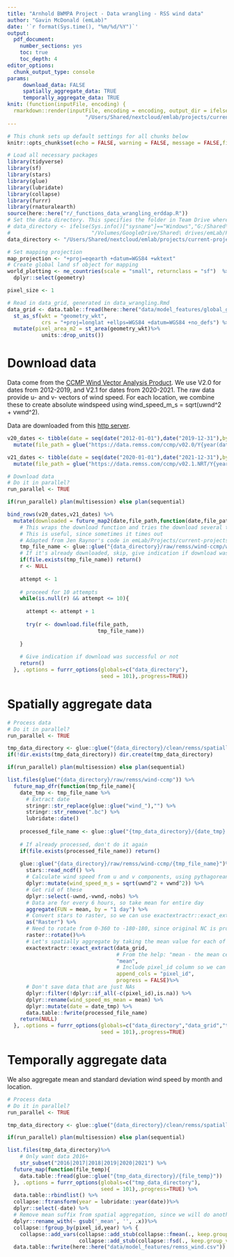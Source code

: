 ```yaml
---
title: "Arnhold BWMPA Project - Data wrangling - RSS wind data"
author: "Gavin McDonald (emLab)"
date: '`r format(Sys.time(), "%m/%d/%Y")`'
output: 
  pdf_document: 
    number_sections: yes
    toc: true
    toc_depth: 4
editor_options: 
  chunk_output_type: console
params:
     download_data: FALSE
     spatially_aggregate_data: TRUE
     temporally_aggregate_data: TRUE
knit: (function(inputFile, encoding) {
  rmarkdown::render(inputFile, encoding = encoding, output_dir = ifelse(Sys.info()["sysname"]=="Windows","G:/Shared\ drives/emLab/Projects/current-projects/arnhold-bwmpa-redistribution/project-materials/markdown-reports",
                         "/Users/Shared/nextcloud/emlab/projects/current-projects/arnhold-bwmpa-redistribution/project-materials/markdown-reports")) })
---
```


```r
# This chunk sets up default settings for all chunks below
knitr::opts_chunk$set(echo = FALSE, warning = FALSE, message = FALSE,fig.width = 7.5,fig.height = 5,dev = 'png',dpi=300)
```

```r
# Load all necessary packages
library(tidyverse)
library(sf)
library(stars)
library(glue)
library(lubridate)
library(collapse)
library(furrr)
library(rnaturalearth)
source(here::here("r/_functions_data_wrangling_erddap.R"))
# Set the data directory. This specifies the folder in Team Drive where the data can be found. This code automatically detects the system type and assigns the correct directory
# data_directory <- ifelse(Sys.info()["sysname"]=="Windows","G:/Shared\ drives/emLab/Projects/current-projects/arnhold-bwmpa-redistribution/data",
#                          "/Volumes/GoogleDrive/Shared\ drives/emLab/Projects/current-projects/arnhold-bwmpa-redistribution/data")
data_directory <- "/Users/Shared/nextcloud/emlab/projects/current-projects/arnhold-bwmpa-redistribution/data"

# Set mapping projection
map_projection <- "+proj=eqearth +datum=WGS84 +wktext"
# Create global land sf object for mapping
world_plotting <- ne_countries(scale = "small", returnclass = "sf")  %>%
  dplyr::select(geometry)

pixel_size <- 1

# Read in data_grid, generated in data_wrangling.Rmd
data_grid <- data.table::fread(here::here("data/model_features/global_grid.csv"))%>%
  st_as_sf(wkt = "geometry_wkt",
           crs = "+proj=longlat +ellps=WGS84 +datum=WGS84 +no_defs") %>%
  mutate(pixel_area_m2 = st_area(geometry_wkt)%>%
           units::drop_units())
```

# Download data

Data come from the [CCMP Wind Vector Analysis Product](https://www.remss.com/measurements/ccmp/). We use V2.0 for dates from 2012-2019, and V2.1 for dates from 2020-2021. The raw data provide u- and v- vectors of wind speed. For each location, we combine these to create absolute windspeed using wind_speed_m_s = sqrt(uwnd^2 + vwnd^2).

Data are downloaded from this [http server](https://data.remss.com/ccmp/).

```r
v20_dates <- tibble(date = seq(date("2012-01-01"),date("2019-12-31"),by="1 day")) %>%
  mutate(file_path = glue("https://data.remss.com/ccmp/v02.0/Y{year(date)}/M{ifelse(nchar(month(date))==1,paste0(0,month(date)),month(date))}/CCMP_Wind_Analysis_{str_remove_all(date,'-')}_V02.0_L3.0_RSS.nc"))

v21_dates <- tibble(date = seq(date("2020-01-01"),date("2021-12-31"),by="1 day")) %>%
  mutate(file_path = glue("https://data.remss.com/ccmp/v02.1.NRT/Y{year(date)}/M{ifelse(nchar(month(date))==1,paste0(0,month(date)),month(date))}/CCMP_RT_Wind_Analysis_{str_remove_all(date,'-')}_V02.1_L3.0_RSS.nc"))

# Download data
# Do it in parallel?
run_parallel <- TRUE

if(run_parallel) plan(multisession) else plan(sequential)

bind_rows(v20_dates,v21_dates) %>%
  mutate(downloaded = future_map2(date,file_path,function(date,file_path){
    # This wraps the download function and tries the download several times
    # This is useful, since sometimes it times out
    # Adapted from Jen Raynor's code in emLab/Projects/current-projects/arnhold-bwmpa/project-materials/programs/helper-download_erddap.R
    tmp_file_name <- glue::glue("{data_directory}/raw/remss/wind-ccmp/wind_{date}.nc")
    # If it's already downloaded, skip, give indication if download was successful or not
    if(file.exists(tmp_file_name)) return()
    r <- NULL
    
    attempt <- 1
    
    # proceed for 10 attempts
    while(is.null(r) && attempt <= 10){
      
      attempt <- attempt + 1
      
      try(r <- download.file(file_path,
                             tmp_file_name))
      
    } 
    
    # Give indication if download was successful or not
    return()
  }, .options = furrr_options(globals=c("data_directory"),
                              seed = 101),.progress=TRUE))
```

# Spatially aggregate data

```r
# Process data
# Do it in parallel?
run_parallel <- TRUE

tmp_data_directory <- glue::glue("{data_directory}/clean/remss/spatially_aggregated_{pixel_size}_degree")
if(!dir.exists(tmp_data_directory)) dir.create(tmp_data_directory)

if(run_parallel) plan(multisession) else plan(sequential)

list.files(glue("{data_directory}/raw/remss/wind-ccmp")) %>%
  future_map_dfr(function(tmp_file_name){
    date_tmp <- tmp_file_name %>%
      # Extract date
      stringr::str_replace(glue::glue("wind_"),"") %>% 
      stringr::str_remove(".bc") %>%
      lubridate::date()
    
    processed_file_name <- glue::glue("{tmp_data_directory}/{date_tmp}.csv")
    
    # If already processed, don't do it again
    if(file.exists(processed_file_name)) return()
    
    glue::glue("{data_directory}/raw/remss/wind-ccmp/{tmp_file_name}")%>%
      stars::read_ncdf() %>%
      # Calculate wind speed from u and v components, using pythagorean theorum
      dplyr::mutate(wind_speed_m_s = sqrt(uwnd^2 + vwnd^2)) %>%
      # Get rid of these
      dplyr::select(-uwnd,-vwnd,-nobs) %>% 
      # Data are for every 6 hours, so take mean for entire day
      aggregate(FUN = mean, by = "1 day") %>% 
      # Convert stars to raster, so we can use exactextractr::exact_extract
      as("Raster") %>%
      # Need to rotate from 0-360 to -180-180, since original NC is provided in 0-360
      raster::rotate()%>%
      # Let's spatially aggregate by taking the mean value for each of our pixels
      exactextractr::exact_extract(data_grid,
                                   # From the help: "mean - the mean cell value, weighted by the fraction of each cell that is covered by the polygon"
                                   "mean",
                                   # Include pixel_id column so we can match on it later
                                   append_cols = "pixel_id",
                                   progress = FALSE)%>% 
      # Don't save data that are just NAs
      dplyr::filter(!dplyr::if_all(-c(pixel_id),is.na)) %>%
      dplyr::rename(wind_speed_ms_mean = mean) %>%
      dplyr::mutate(date = date_tmp) %>%
      data.table::fwrite(processed_file_name)
    return(NULL)
  }, .options = furrr_options(globals=c("data_directory","data_grid","tmp_data_directory"),
                              seed = 101),.progress=TRUE)
```

# Temporally aggregate data

We also aggregate mean and standard deviation wind speed by month and location.

```r
# Process data
# Do it in parallel?
run_parallel <- TRUE

tmp_data_directory <- glue::glue("{data_directory}/clean/remss/spatially_aggregated_{pixel_size}_degree")

if(run_parallel) plan(multisession) else plan(sequential)

list.files(tmp_data_directory)%>% 
    # Only want data 2016+
    str_subset("2016|2017|2018|2019|2020|2021") %>%
  future_map(function(file_temp){
    data.table::fread(glue::glue("{tmp_data_directory}/{file_temp}"))
  }, .options = furrr_options(globals=c("tmp_data_directory"),
                              seed = 101),.progress=TRUE) %>%
  data.table::rbindlist() %>%
  collapse::ftransform(year = lubridate::year(date))%>%
  dplyr::select(-date) %>%
  # Remove mean suffix from spatial aggregation, since we will do another aggregation below
  dplyr::rename_with(~ gsub('_mean', '', .x))%>%
  collapse::fgroup_by(pixel_id,year) %>% {
    collapse::add_vars(collapse::add_stub(collapse::fmean(., keep.group_vars = TRUE),"_mean",pre=FALSE,cols=-c(1,2)),
                       collapse::add_stub(collapse::fsd(., keep.group_vars = FALSE), "_sd",pre=FALSE)) } %>%
  data.table::fwrite(here::here("data/model_features/remss_wind.csv"))
```
